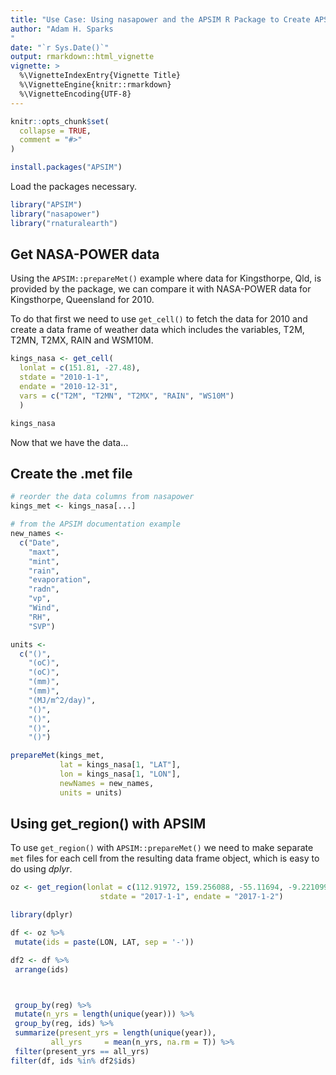 ```yaml
---
title: "Use Case: Using nasapower and the APSIM R Package to Create APSIM .met Files"
author: "Adam H. Sparks
"
date: "`r Sys.Date()`"
output: rmarkdown::html_vignette
vignette: >
  %\VignetteIndexEntry{Vignette Title}
  %\VignetteEngine{knitr::rmarkdown}
  %\VignetteEncoding{UTF-8}
---
```


```r
knitr::opts_chunk$set(
  collapse = TRUE,
  comment = "#>"
)
```

```r
install.packages("APSIM")
```

Load the packages necessary.

```r
library("APSIM")
library("nasapower")
library("rnaturalearth")
```

## Get NASA-POWER data

Using the `APSIM::prepareMet()` example where data for Kingsthorpe, Qld,
is provided by the package, we can compare it with NASA-POWER data for
Kingsthorpe, Queensland for 2010.

To do that first we need to use `get_cell()` to fetch the data for 2010 and
create a data frame of weather data which includes the variables, T2M, T2MN,
T2MX, RAIN and WSM10M.

```r
kings_nasa <- get_cell(
  lonlat = c(151.81, -27.48),
  stdate = "2010-1-1",
  endate = "2010-12-31",
  vars = c("T2M", "T2MN", "T2MX", "RAIN", "WS10M")
  )

kings_nasa
```

Now that we have the data...

## Create the .met file

```r
# reorder the data columns from nasapower
kings_met <- kings_nasa[...]

# from the APSIM documentation example
new_names <-
  c("Date",
    "maxt",
    "mint",
    "rain",
    "evaporation",
    "radn",
    "vp",
    "Wind",
    "RH",
    "SVP")

units <-
  c("()",
    "(oC)",
    "(oC)",
    "(mm)",
    "(mm)",
    "(MJ/m^2/day)",
    "()",
    "()",
    "()",
    "()")

prepareMet(kings_met,
           lat = kings_nasa[1, "LAT"],
           lon = kings_nasa[1, "LON"],
           newNames = new_names,
           units = units)
```

## Using get_region() with APSIM

To use `get_region()` with `APSIM::prepareMet()` we need to make separate `met`
files for each cell from the resulting data frame object, which is easy to do
using _dplyr_.

```r
oz <- get_region(lonlat = c(112.91972, 159.256088, -55.11694, -9.221099),
                    stdate = "2017-1-1", endate = "2017-1-2")
```

```r
library(dplyr)

df <- oz %>%
 mutate(ids = paste(LON, LAT, sep = '-'))

df2 <- df %>%
 arrange(ids)



 group_by(reg) %>%
 mutate(n_yrs = length(unique(year))) %>%
 group_by(reg, ids) %>%
 summarize(present_yrs = length(unique(year)),
         all_yrs     = mean(n_yrs, na.rm = T)) %>%
 filter(present_yrs == all_yrs)
filter(df, ids %in% df2$ids)
```
